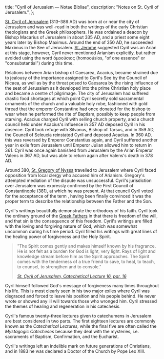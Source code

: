   title: "Cyril of Jerusalem — Notae Bibliae",
  description: "Notes on St. Cyril of Jerusalem.",
};

<Initial text="Cyril of Jerusalem"/>

[St. Cyril of Jerusalem](/glossary/names#cyril) (313–386 AD) was born at or near the city of Jerusalem and was well-read in both the writings of the early Christian theologians and the Greek philosophers. He was ordained a deacon by Bishop Macarius of Jerusalem in about 335 AD, and a priest some eight years later by Bishop Maximus. Around the end of 350 AD, he succeeded Maximus in the See of Jerusalem. [St. Jerome](/people/saints/latin-fathers/jerome-of-stridon) suggested Cyril was an Arian at this stage, however, Cyril never mentioned Arianism explicitly, but rather avoided using the word ὁμοούσιος (homooúsios, "of one essence" or "consubstantial") during this time.

Relations between Arian bishop of Caesarea, Acacius, became strained due to jealousy of the importance assigned to Cyril's See by the Council of Nicaea, as well as by the threat posed to Caesarea by the rising influence of the seat of Jerusalem as it developed into the prime Christian holy place and became a centre of pilgrimage. The city of Jerusalem had suffered drastic food shortages at which point Cyril secretly sold sacramental ornaments of the church and a valuable holy robe, fashioned with gold thread that the emperor Constantine had once donated for the bishop to wear when he performed the rite of Baptism, possibly to keep people from starving. Acacius charged Cyril with selling church property, and a church council held under Acacius's influence in 357 AD deposed Cyril in his absence. Cyril took refuge with Silvanus, Bishop of Tarsus, and in 359 AD, the Council of Seleucia reinstated Cyril and deposed Acacius. In 360 AD, this was reversed by Emperor Constantius again, and Cyril suffered another year in exile from Jerusalem until Emperor Julian allowed him to return in 361. Cyril was once again banished from Jerusalem by the Arian Emperor Valens in 367 AD, but was able to return again after Valens's death in 378 AD.

Around 380, [St. Gregory of Nyssa](/people/saints/cappadocian-fathers/gregory-of-nyssa) travelled to Jerusalem where Cyril faced opposition from local clergy who accused him of Arianism. Gregory's attempted mediation of the dispute was unsuccessful. Cyril's jurisdiction over Jerusalem was expressly confirmed by the First Council of Constantinople (381), at which he was present. At that council Cyril voted for the acceptance of the term *<Definition lang="greek" anchor="homoousios" text="homoousios" />*, having been finally convinced it was the proper term to describe the relationship between the Father and the Son.

Cyril's writings beautifully demonstrate the orthodoxy of his faith. Cyril took the ordinary ground of the [Greek Fathers](/people/saints/greek-fathers) in that there is freedom of the will, and that sin is the consequence of this freedom. Cyril's writings are filled with the loving and forgiving nature of God, which was somewhat uncommon during his time period. Cyril filled his writings with great lines of the healing power of forgiveness and the Holy Spirit.

> "The Spirit comes gently and makes himself known by his fragrance. He is not felt as a burden for God is light, very light. Rays of light and knowledge stream before him as the Spirit approaches. The Spirit comes with the tenderness of a true friend to save, to heal, to teach, to counsel, to strengthen and to console."
>
> <cite>[St. Cyril of Jerusalem, *Catechetical Lecture 16*, par. 16](https://www.newadvent.org/fathers/310116.htm)</cite>

Cyril himself followed God's message of forgiveness many times throughout his life. This is most clearly seen in his two major exiles where Cyril was disgraced and forced to leave his position and his people behind. He never wrote or showed any ill will towards those who wronged him. Cyril stressed the themes of healing and regeneration in his catechesis.

Cyril's famous twenty-three lectures given to catechumens in Jerusalem are best considered in two parts. The first eighteen lectures are commonly known as the *Catechetical Lectures*, while the final five are often called the *Mystagogic Catecheses* because they deal with the mysteries, i.e. sacraments of Baptism, Confirmation, and the Eucharist.

Cyril's writings left an indelible mark on future generations of Christians, and in 1883 he was declared a Doctor of the Church by Pope Leo XIII.
